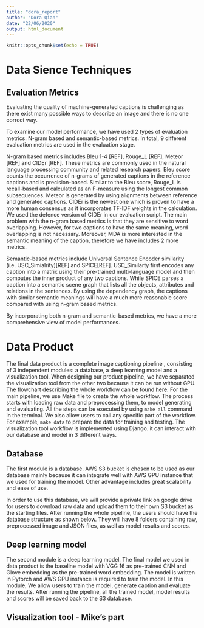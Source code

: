 ```yaml
---
title: "dora_report"
author: "Dora Qian"
date: "22/06/2020"
output: html_document
---
```


```r
knitr::opts_chunk$set(echo = TRUE)
```

# Data Sience Techniques
## Evaluation Metrics
Evaluating the quality of machine-generated captions is challenging as there exist many possible ways to describe an image and there is no one correct way.

To examine our model performance, we have used 2 types of evaluation metrics: N-gram based and semantic-based metrics. In total, 9 different evaluation metrics are used in the evaluation stage.

N-gram based metrics includes Bleu 1-4 [REF], Rouge_L [REF], Meteor [REF] and CIDEr [REF]. These metrics are commonly used in the natural language processing community and related research papers. Bleu score counts the occurrence of n-grams of generated captions in the reference captions and is precision-based. Similar to the Bleu score, Rouge_L is recall-based and calculated as an F-measure using the longest common subsequences. Meteor is generated by using alignments between reference and generated captions. CIDEr is the newest one which is proven to have a more human consensus as it incorporates TF-IDF weights in the calculation. We used the defence version of CIDEr in our evaluation script. The main problem with the n-gram based metrics is that they are sensitive to word overlapping. However, for two captions to have the same meaning, word overlapping is not necessary. Moreover, MDA is more interested in the semantic meaning of the caption, therefore we have includes 2 more metrics.

Semantic-based metrics include Universal Sentence Encoder similarity (i.e. USC_Simialrity)[REF] and SPICE[REF]. USC_Similarty first encodes any caption into a matrix using their pre-trained multi-language model and then computes the inner product of any two captions. While SPICE parses a caption into a semantic scene graph that lists all the objects, attributes and relations in the sentences. By using the dependency graph, the captions with similar semantic meanings will have a much more reasonable score compared with using n-gram based metrics.

By incorporating both n-gram and semantic-based metrics, we have a more comprehensive view of model performances.

# Data Product

The final data product is a complete image captioning pipeline , consisting of 3 independent modules: a database, a deep learning model and a visualization tool. 
When designing our product pipeline, we have separated the visualization tool from the other two because it can be run without GPU. The flowchart describing the whole workflow can be found [here](image link). For the main pipeline, we use Make file to create the whole workflow. The process starts with loading raw data and preprocessing them, to model generating and evaluating. All the steps can be executed by using `make all ` command in the terminal. We also allow users to call any specific part of the workflow. For example, `make data` to prepare the data for training and testing. The visualization tool workflow is implemented using Django. it can interact with our database and model in 3 different ways. 

## Database
The first module is a database. AWS S3 bucket is chosen to be used as our database mainly because it can integrate well with AWS GPU instance that we used for training the model. Other advantage includes great scalability and ease of use. 

In order to use this database, we will provide a private link on google drive for users to download raw data and upload them to their own S3 bucket as the starting files. After running the whole pipeline, the users should have the database structure as shown below. They will have 8 folders containing raw, preprocessed image and JSON files, as well as model results and scores.

## Deep learning model
The second module is a deep learning model. The final model we used in data product is the baseline model with VGG 16 as pre-trained CNN and Glove embedding as the pre-trained word embedding. The model is written in Pytorch and AWS GPU instance is required to train the model. In this module, We allow users to train the model, generate caption and evaluate the results. After running the pipeline, all the trained model, model results and scores will be saved back to the S3 database.

## Visualization tool - Mike’s part

